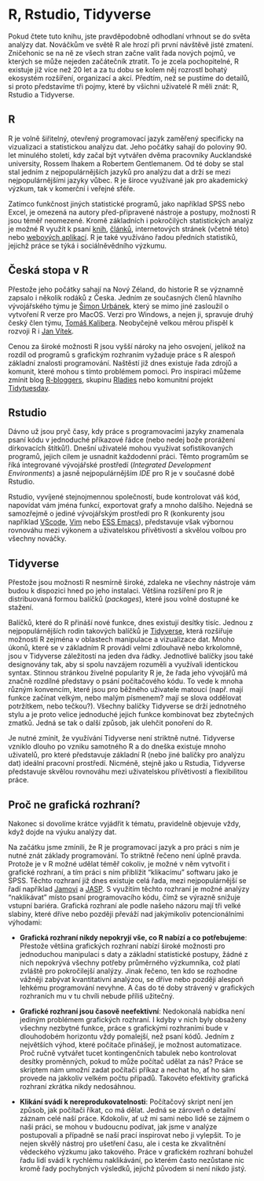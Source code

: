# R, Rstudio, Tidyverse {.unnumbered}

Pokud čtete tuto knihu, jste pravděpodobně odhodlaní vrhnout se do světa analýzy dat. Nováčkům ve světě R ale hrozí při první návštěvě jisté zmatení. Zničehonic se na ně ze všech stran začne valit řada nových pojmů, ve kterých se může nejeden začátečník ztratit. To je zcela pochopitelné, R existuje již více než 20 let a za tu dobu se kolem něj rozrostl bohatý ekosystém rozšíření, organizací a akcí. Předtím, než se pustíme do detailů, si proto představíme tři pojmy, které by všichni uživatelé R měli znát: R, Rstudio a Tidyverse.

## R

R je volně šiřitelný, otevřený programovací jazyk zaměřený specificky na vizualizaci a statistickou analýzu dat. Jeho počátky sahají do poloviny 90. let minulého století, kdy začal být vytvářen dvěma pracovníky Aucklandské university, Rossem Ihakem a Robertem Gentlemanem. Od té doby se stal stal jedním z nejpopulárnějších jazyků pro analýzu dat a drží se mezi nejpopulárnějšími jazyky vůbec. R je široce využívané jak pro akademický výzkum, tak v komerční i veřejné sféře.

Zatímco funkčnost jiných statistické programů, jako například SPSS nebo Excel, je omezená na autory před-připravené nástroje a postupy, možnosti R jsou téměř neomezené. Kromě základních i pokročilých statistických analýz je možné R využít k psaní [knih](https://bookdown.org/), [článků](https://rmarkdown.rstudio.com/), internetových stránek (včetně této) nebo [webových aplikací](https://shiny.rstudio.com/gallery/). R je také využíváno řadou předních statistiků, jejichž práce se týká i sociálněvědního výzkumu.

::: callout-note
## Česká stopa v R

Přestože jeho počátky sahají na Nový Zéland, do historie R se významně zapsalo i několik rodáků z Česka. Jedním ze současných členů hlavního vývojářského týmu je [Šimon Urbánek](http://urbanek.info), který se mimo jiné zasloužil o vytvoření R verze pro MacOS. Verzi pro Windows, a nejen ji, spravuje druhý český člen týmu, [Tomáš Kalibera](https://www.rdocumentation.org/collaborators/name/Tomas%20Kalibera). Neobyčejně velkou měrou přispěl k rozvoji R i [Jan Vítek](http://janvitek.org).
:::

Cenou za široké možnosti R jsou vyšší nároky na jeho osvojení, jelikož na rozdíl od programů s grafickým rozhraním vyžaduje práce s R alespoň základní znalosti programování. Naštěstí již dnes existuje řada zdrojů a komunit, které mohou s tímto problémem pomoci. Pro inspiraci můžeme zmínit blog [R-bloggers](https://www.r-bloggers.com/), skupinu [Rladies](https://rladies.org/) nebo komunitní projekt [Tidytuesday](https://www.tidytuesday.com/).

## **Rstudio**

Dávno už jsou pryč časy, kdy práce s programovacími jazyky znamenala psaní kódu v jednoduché příkazové řádce (nebo nedej bože prorážení dírkovacích štítků!). Dnešní uživatelé mohou využívat sofistikovaných programů, jejich cílem je usnadnit každodenní práci. Těmto programům se říká integrované vývojářské prostředí (*Integrated Development Environments*) a jasně nejpopulárnějším *IDE* pro R je v současné době Rstudio.

Rstudio, vyvíjené stejnojmennou společností, bude kontrolovat váš kód, napovídat vám jména funkcí, exportovat grafy a mnoho dalšího. Nejedná se samozřejmě o jediné vývojářským prostředí pro R (konkurenty jsou například [VScode](https://code.visualstudio.com), [Vim](https://www.vim.org/scripts/script.php?script_id=2628) nebo [ESS Emacs](https://ess.r-project.org/)), představuje však výbornou rovnováhu mezi výkonem a uživatelskou přívětivostí a skvělou volbou pro všechny nováčky.

## **Tidyverse**

Přestože jsou možnosti R nesmírně široké, zdaleka ne všechny nástroje vám budou k dispozici hned po jeho instalaci. Většina rozšíření pro R je distribuovaná formou balíčků (*packages*), které jsou volně dostupné ke stažení.

Balíčků, které do R přináší nové funkce, dnes existují desítky tisíc. Jednou z nejpopulárnějších rodin takových balíčků je [Tidyverse](https://www.tidyverse.org/), která rozšiřuje možnosti R zejména v oblastech manipulace a vizualizace dat. Mnoho úkonů, které se v základním R provádí velmi zdlouhavě nebo krkolomně, jsou v Tidyverse záležitostí na jeden dva řádky. Jednotlivé balíčky jsou také designovány tak, aby si spolu navzájem rozuměli a využívali identickou syntax. Stinnou stránkou živelné popularity R je, že řada jeho vývojářů má značně rozdílné představy o psání počítačového kódu. To vede k mnoha různým konvencím, které jsou pro běžného uživatele matoucí (např. mají funkce začínat velkým, nebo malým písmenem? mají se slova oddělovat potržítkem, nebo tečkou?). Všechny balíčky Tidyverse se drží jednotného stylu a je proto velice jednoduché jejich funkce kombinovat bez zbytečných zmatků. Jedná se tak o další způsob, jak ulehčit ponoření do R.

Je nutné zmínit, že využívání Tidyverse není striktně nutné. Tidyverse vzniklo dlouho po vzniku samotného R a do dneška existuje mnoho uživatelů, pro které představuje základní R (nebo jiné balíčky pro analýzu dat) ideální pracovní prostředí. Nicméně, stejně jako u Rstudia, Tidyverse představuje skvělou rovnováhu mezi uživatelskou přívětivostí a flexibilitou práce.

## **Proč ne grafická rozhraní?**

Nakonec si dovolíme krátce vyjádřit k tématu, pravidelně objevuje vždy, když dojde na výuku analýzy dat.

Na začátku jsme zmínili, že R je programovací jazyk a pro práci s ním je nutné znát základy programování. To striktně řečeno není úplně pravda. Protože je v R možné udělat téměř cokoliv, je možné v něm vytvořit i grafické rozhraní, a tím práci s ním přiblížit "klikacímu" softwaru jako je SPSS. Těchto rozhraní již dnes existuje celá řada, mezi nejpopulárnější se řadí například [Jamovi](https://www.jamovi.org/) a [JASP](https://jasp-stats.org). S využitím těchto rozhraní je možné analýzy "naklikávat" místo psaní programovacího kódu, čímž se výrazně snižuje vstupní bariéra. Grafická rozhraní ale podle našeho názoru mají tři velké slabiny, které dříve nebo později převáží nad jakýmikoliv potencionálními výhodami:

-   **Grafická rozhraní nikdy nepokryjí vše, co R nabízí a co potřebujeme**: Přestože většina grafických rozhraní nabízí široké možnosti pro jednoduchou manipulaci s daty a základní statistické postupy, žádné z nich nepokrývá všechny potřeby průměrného výzkumníka, což platí zvláště pro pokročilejší analýzy. Jinak řečeno, ten kdo se rozhodne vážněji zabývat kvantitativní analýzou, se dříve nebo později alespoň lehkému programování nevyhne. A čas do té doby strávený v grafických rozhraních mu v tu chvíli nebude příliš užitečný.

-   **Grafické rozhraní jsou časově neefektivní**: Nedokonalá nabídka není jediným problémem grafických rozhraní. I kdyby v nich byly obsaženy všechny nezbytné funkce, práce s grafickými rozhraními bude v dlouhodobém horizontu vždy pomalejší, než psaní kódů. Jedním z největších výhod, které počítače přinášejí, je možnost automatizace. Proč ručně vytvářet tucet kontingenčních tabulek nebo kontrolovat desítky proměnných, pokud to může počítač udělat za nás? Práce se skriptem nám umožní zadat počítači příkaz a nechat ho, ať ho sám provede na jakkoliv velkém počtu případů. Takovéto efektivity grafická rozhraní zkrátka nikdy nedosáhnou.

-   **Klikání svádí k nereprodukovatelnosti**: Počítačový skript není jen způsob, jak počítači říkat, co má dělat. Jedná se zároveň o detailní záznam celé naší práce. Kdokoliv, ať už mi sami nebo lidé se zájmem o naši práci, se mohou v budoucnu podívat, jak jsme v analýze postupovali a případně se naší prací inspirovat nebo ji vylepšit. To je nejen skvělý nástroj pro ušetření času, ale i cesta ke zkvalitnění vědeckého výzkumu jako takového. Práce v grafickém rozhraní bohužel řadu lidí svádí k rychlému naklikávání, po kterém často nezůstane nic kromě řady pochybných výsledků, jejichž původem si není nikdo jistý.
